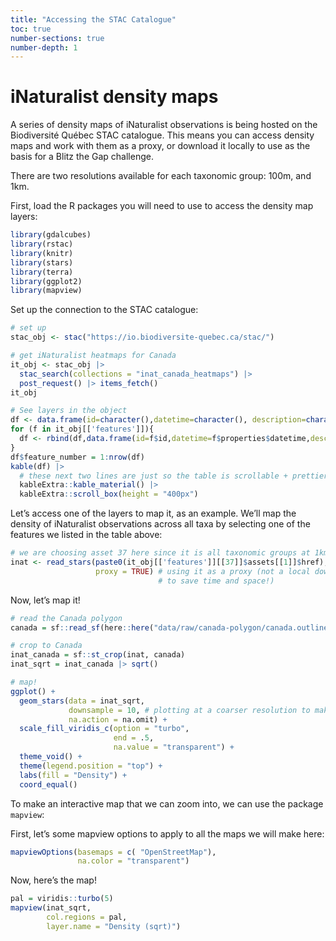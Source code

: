 ```yaml
---
title: "Accessing the STAC Catalogue"
toc: true
number-sections: true
number-depth: 1
---
```


# iNaturalist density maps

A series of density maps of iNaturalist observations is being hosted on the Biodiversité Québec STAC catalogue. This means you can access density maps and work with them as a proxy, or download it locally to use as the basis for a Blitz the Gap challenge.

There are two resolutions available for each taxonomic group: 100m, and 1km.

First, load the R packages you will need to use to access the density map layers:

```r
library(gdalcubes)
library(rstac)
library(knitr)
library(stars)
library(terra)
library(ggplot2)
library(mapview)
```

Set up the connection to the STAC catalogue:

```r
# set up
stac_obj <- stac("https://io.biodiversite-quebec.ca/stac/")

# get iNaturalist heatmaps for Canada
it_obj <- stac_obj |>
  stac_search(collections = "inat_canada_heatmaps") |>
  post_request() |> items_fetch()
it_obj
```

```r
# See layers in the object
df <- data.frame(id=character(),datetime=character(), description=character())
for (f in it_obj[['features']]){
  df <- rbind(df,data.frame(id=f$id,datetime=f$properties$datetime,description=f$properties$description)) 
}
df$feature_number = 1:nrow(df)
kable(df) |>
  # these next two lines are just so the table is scrollable + prettier on the html page - you can ignore it locally if you want!
  kableExtra::kable_material() |>
  kableExtra::scroll_box(height = "400px")
```

Let's access one of the layers to map it, as an example. We'll map the density of iNaturalist observations across all taxa by selecting one of the features we listed in the table above:

```r
# we are choosing asset 37 here since it is all taxonomic groups at 1km resolution.
inat <- read_stars(paste0(it_obj[['features']][[37]]$assets[[1]]$href), 
                   proxy = TRUE) # using it as a proxy (not a local download,
                                 # to save time and space!)
```

Now, let's map it!

```r
# read the Canada polygon
canada = sf::read_sf(here::here("data/raw/canada-polygon/canada.outline.shp"))

# crop to Canada
inat_canada = sf::st_crop(inat, canada)
inat_sqrt = inat_canada |> sqrt()

# map!
ggplot() +
  geom_stars(data = inat_sqrt, 
             downsample = 10, # plotting at a coarser resolution to make this faster
             na.action = na.omit) +
  scale_fill_viridis_c(option = "turbo", 
                       end = .5,
                       na.value = "transparent") +
  theme_void() +
  theme(legend.position = "top") +
  labs(fill = "Density") +
  coord_equal() 
```

To make an interactive map that we can zoom into, we can use the package `mapview`:

First, let's some mapview options to apply to all the maps we will make here:

```r
mapviewOptions(basemaps = c( "OpenStreetMap"),
               na.color = "transparent")
```

Now, here's the map!
```r
pal = viridis::turbo(5)
mapview(inat_sqrt, 
        col.regions = pal,
        layer.name = "Density (sqrt)") 
```